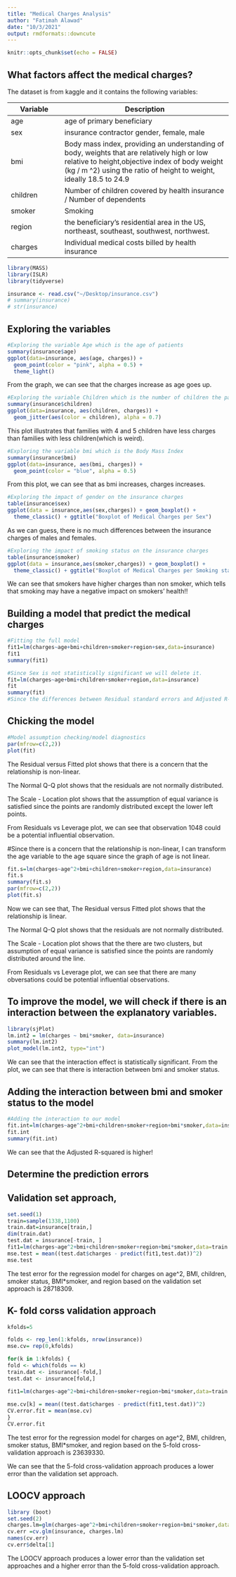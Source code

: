 ```yaml
---
title: "Medical Charges Analysis"
author: "Fatimah Alawad"
date: "10/3/2021"
output: rmdformats::downcute
---
```


```r
knitr::opts_chunk$set(echo = FALSE)
```
## What factors affect the medical charges?


The dataset is from kaggle and it contains the following variables:

| Variable| Description                |
|---------|----------------------------|
|age      | age of primary beneficiary |
|sex      |insurance contractor gender, female, male|
|bmi      | Body mass index, providing an understanding of body, weights that are relatively high or low relative to height,objective index of body weight (kg / m ^2) using the ratio of height to weight, ideally 18.5 to 24.9|
|children |Number of children covered by health insurance / Number of dependents                                        |
|smoker   | Smoking                    |
|region   | the beneficiary's residential area in the US, northeast, southeast, southwest, northwest.                  |
|charges| Individual medical costs billed by health insurance |




```r
library(MASS)
library(ISLR)
library(tidyverse)

insurance <- read.csv("~/Desktop/insurance.csv")
# summary(insurance)
# str(insurance)
```



## Exploring the variables
```r
#Exploring the variable Age which is the age of patients
summary(insurance$age) 
ggplot(data=insurance, aes(age, charges)) +
  geom_point(color = "pink", alpha = 0.5) +
  theme_light()
```
From the graph, we can see that the charges increase as age goes up.


```r
#Exploring the variable Children which is the number of children the patient has
summary(insurance$children) 
ggplot(data=insurance, aes(children, charges)) +
  geom_jitter(aes(color = children), alpha = 0.7) 
```
This plot illustrates that families with 4 and 5 children have less charges than families with less children(which is weird).

```r
#Exploring the variable bmi which is the Body Mass Index
summary(insurance$bmi)
ggplot(data=insurance, aes(bmi, charges)) +
  geom_point(color = "blue", alpha = 0.5) 
```

From this plot, we can see that as bmi increases, charges increases.

```r
#Exploring the impact of gender on the insurance charges
table(insurance$sex)
ggplot(data = insurance,aes(sex,charges)) + geom_boxplot() +
  theme_classic() + ggtitle("Boxplot of Medical Charges per Sex")
```
As we can guess, there is no much differences between the insurance charges of males and females.


```r
#Exploring the impact of smoking status on the insurance charges
table(insurance$smoker)  
ggplot(data = insurance,aes(smoker,charges)) + geom_boxplot() +
  theme_classic() + ggtitle("Boxplot of Medical Charges per Smoking status")
```

We can see that smokers have higher charges than non smoker, which tells that smoking may have a negative impact on smokers' health!!

## Building a model that predict the medical charges
```r
#Fitting the full model
fit1=lm(charges~age+bmi+children+smoker+region+sex,data=insurance)
fit1
summary(fit1)

#Since Sex is not statistically significant we will delete it. 
fit=lm(charges~age+bmi+children+smoker+region,data=insurance)
fit
summary(fit)
#Since the differences between Residual standard errors and Adjusted R-squared for the two models are close, we will choose the simplest model.

```


## Chicking the model 
```r
#Model assumption checking/model diagnostics
par(mfrow=c(2,2))
plot(fit)
```
The Residual versus Fitted plot shows that there is a concern that the relationship is non-linear.

The Normal Q-Q plot shows that the residuals are not normally distributed.

The Scale - Location plot shows that the assumption of equal variance is satisfied since the points are randomly distributed except the lower left points.

From Residuals vs Leverage plot, we can see that observation 1048 could be a potential influential observation.




#Since there is a concern that the relationship is non-linear, I can transform the age variable to the age square since the graph of age is not linear.


```r
fit.s=lm(charges~age^2+bmi+children+smoker+region,data=insurance)
fit.s
summary(fit.s)
par(mfrow=c(2,2))
plot(fit.s)
```
Now we can see that, The Residual versus Fitted plot shows that the relationship is linear.

The Normal Q-Q plot shows that the residuals are not normally distributed.

The Scale - Location plot shows that the there are two clusters, but assumption of equal variance is satisfied since the points are randomly distributed around the line.

From Residuals vs Leverage plot, we can see that there are many obversations could be potential influential observations.



## To improve the model, we will check if there is an interaction between the explanatory variables.

```r
library(sjPlot)
lm.int2 = lm(charges ~ bmi*smoker, data=insurance) 
summary(lm.int2)
plot_model(lm.int2, type="int")
```
We can see that the interaction effect is statistically significant. From the plot, we can see that there is interaction between bmi and smoker status.




## Adding the interaction between bmi and smoker status to the model
```r
#Adding the interaction to our model
fit.int=lm(charges~age^2+bmi+children+smoker+region+bmi*smoker,data=insurance)
fit.int
summary(fit.int)
```

We can see that the Adjusted R-squared is higher!

## Determine the prediction errors
## Validation set approach,
```r
set.seed(1) 
train=sample(1338,1100)  
train.dat=insurance[train,] 
dim(train.dat)
test.dat = insurance[-train, ] 
fit1=lm(charges~age^2+bmi+children+smoker+region+bmi*smoker,data=train.dat) 
mse.test = mean((test.dat$charges - predict(fit1,test.dat))^2) 
mse.test
```

The test error for the regression model for charges on age^2, BMI, children, smoker status, BMI*smoker, and region based on the validation set approach is 28718309.


## K- fold corss validation approach

```r
kfolds=5 

folds <- rep_len(1:kfolds, nrow(insurance))
mse.cv= rep(0,kfolds) 

for(k in 1:kfolds) {
fold <- which(folds == k)
train.dat <- insurance[-fold,]
test.dat <- insurance[fold,]

fit1=lm(charges~age^2+bmi+children+smoker+region+bmi*smoker,data=train.dat) 
  
mse.cv[k] = mean((test.dat$charges - predict(fit1,test.dat))^2)
CV.error.fit = mean(mse.cv) 
}
CV.error.fit
```

The test error for the regression model for charges on age^2, BMI, children, smoker status, BMI*smoker, and region based on the 5-fold cross-validation approach is 23639330.

We can see that the 5-fold cross-validation approach produces a lower error than the validation set approach.

## LOOCV approach
```r
library (boot)
set.seed(2)
charges.lm=glm(charges~age^2+bmi+children+smoker+region+bmi*smoker,data=insurance)
cv.err =cv.glm(insurance, charges.lm) 
names(cv.err)
cv.err$delta[1]
```

The LOOCV approach produces a lower error than the validation set approaches and a higher error than the 5-fold cross-validation approach. 